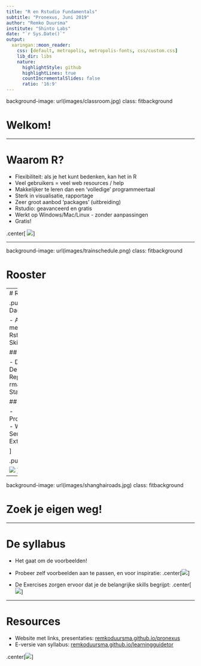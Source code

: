 ```yaml
---
title: "R en Rstudio Fundamentals"
subtitle: "Pronexus, Juni 2019"
author: "Remko Duursma"
institute: "Shinto Labs"
date: "`r Sys.Date()`"
output:
  xaringan::moon_reader:
    css: [default, metropolis, metropolis-fonts, css/custom.css]
    lib_dir: libs
    nature:
      highlightStyle: github
      highlightLines: true
      countIncrementalSlides: false
      ratio: '16:9'
---
```


background-image: url(images/classroom.jpg)
class: fitbackground

# Welkom!



---

# Waarom R?


- Flexibiliteit: als je het kunt bedenken, kan het in R
- Veel gebruikers = veel web resources / help
- Makkelijker te leren dan een 'volledige' programmeertaal
- Sterk in visualisatie, rapportage
- Zeer groot aanbod 'packages' (uitbreiding)
- Rstudio: geavanceerd en gratis
- Werkt op Windows/Mac/Linux - zonder aanpassingen
- Gratis!



.center[
  ![](images/letterr50.png)
]



---

background-image: url(images/trainschedule.png)
class: fitbackground

# Rooster


---
# Rooster

.pull-left[
## Dag 1

-  Aan de slag met R en Rstudio
-  Data Skills - Deel 1

## Dag 2

- Data Skills - Deel 2
- Reporting: rmarkdown
- Statistics

## Dag 3

- Programmeren
- Web Services
- Extras

]

.pull-right[

  ![](images/trainschedule.png)
]

---

background-image: url(images/shanghairoads.jpg)
class: fitbackground

# Zoek je eigen weg!

---

# De syllabus

- Het gaat om de voorbeelden!

- Probeer zelf voorbeelden aan te passen, en voor inspiratie:
.center[![](images/trythis.png)]

- De Exercises zorgen ervoor dat je de belangrijke skills begrijpt:
.center[![](images/exercises.png)]

---

# Resources

- Website met links, presentaties: [remkoduursma.github.io/pronexus]()
- E-versie van syllabus: [remkoduursma.github.io/learningguidetor]()

.center[![](images/learningguide.png)]





